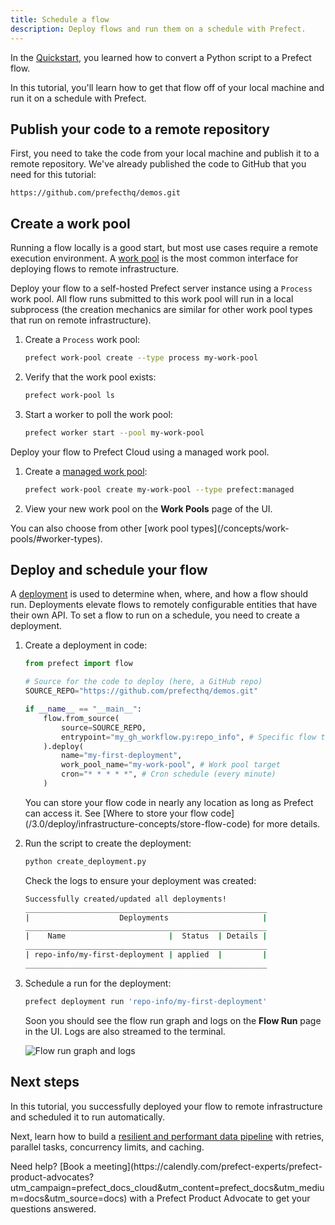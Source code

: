 ```yaml
---
title: Schedule a flow
description: Deploy flows and run them on a schedule with Prefect.
---
```


In the [Quickstart](/3.0/get-started/quickstart), you learned how to convert a Python script to a Prefect flow.

In this tutorial, you'll learn how to get that flow off of your local machine and run it on a schedule with Prefect.

## Publish your code to a remote repository

First, you need to take the code from your local machine and publish it to a remote repository.
We've already published the code to GitHub that you need for this tutorial:

```
https://github.com/prefecthq/demos.git
```

## Create a work pool

Running a flow locally is a good start, but most use cases require a remote execution environment.
A [work pool](/3.0/deploy/infrastructure-concepts/work-pools/) is the most common interface for deploying flows to remote infrastructure.

<Tabs>
  <Tab title="Self-hosted">

Deploy your flow to a self-hosted Prefect server instance using a `Process` work pool.
All flow runs submitted to this work pool will run in a local subprocess (the creation mechanics are similar for other work pool types that run on remote infrastructure).

1. Create a `Process` work pool:

   ```bash
   prefect work-pool create --type process my-work-pool
   ```

1. Verify that the work pool exists:

   ```bash
   prefect work-pool ls
   ```

1. Start a worker to poll the work pool:

   ```bash
   prefect worker start --pool my-work-pool
   ```

  </Tab>
  <Tab title="Prefect Cloud">
Deploy your flow to Prefect Cloud using a managed work pool.

1. Create a [managed work pool](/3.0/deploy/infrastructure-concepts/work-pools):

   ```bash
   prefect work-pool create my-work-pool --type prefect:managed
   ```

1. View your new work pool on the **Work Pools** page of the UI.
  </Tab>
</Tabs>
  
<Tip>
You can also choose from other [work pool types](/concepts/work-pools/#worker-types).
</Tip>

## Deploy and schedule your flow

A [deployment](/3.0/deploy/infrastructure-examples/docker/) is used to determine when, where, and how a flow should run.
Deployments elevate flows to remotely configurable entities that have their own API.
To set a flow to run on a schedule, you need to create a deployment.

1. Create a deployment in code:

   ```python create_deployment.py
   from prefect import flow

   # Source for the code to deploy (here, a GitHub repo)
   SOURCE_REPO="https://github.com/prefecthq/demos.git"

   if __name__ == "__main__":
       flow.from_source(
           source=SOURCE_REPO,
           entrypoint="my_gh_workflow.py:repo_info", # Specific flow to run
       ).deploy(
           name="my-first-deployment",
           work_pool_name="my-work-pool", # Work pool target
           cron="* * * * *", # Cron schedule (every minute)
       )
   ```

   <Tip>
   You can store your flow code in nearly any location as long as Prefect can access it.
   See [Where to store your flow code](/3.0/deploy/infrastructure-concepts/store-flow-code) for more details.
   </Tip>

1. Run the script to create the deployment:

   ```bash
   python create_deployment.py
   ```

   Check the logs to ensure your deployment was created:

   ```bash
   Successfully created/updated all deployments!
   ______________________________________________________
   |                    Deployments                     |  
   ______________________________________________________
   |    Name                       |  Status  | Details |
   ______________________________________________________
   | repo-info/my-first-deployment | applied  |         |
   ______________________________________________________
   ```

1. Schedule a run for the deployment:

   ```bash
   prefect deployment run 'repo-info/my-first-deployment'
   ```

   Soon you should see the flow run graph and logs on the **Flow Run** page in the UI.
   Logs are also streamed to the terminal.

   ![Flow run graph and logs](/3.0/img/ui/qs-flow-run.png)

## Next steps

In this tutorial, you successfully deployed your flow to remote infrastructure and scheduled it to run automatically.

Next, learn how to build a [resilient and performant data pipeline](/3.0/tutorials/pipelines) with retries, parallel tasks, concurrency limits, and caching.

<Tip>
Need help? [Book a meeting](https://calendly.com/prefect-experts/prefect-product-advocates?utm_campaign=prefect_docs_cloud&utm_content=prefect_docs&utm_medium=docs&utm_source=docs) with a Prefect Product Advocate to get your questions answered.
</Tip>
